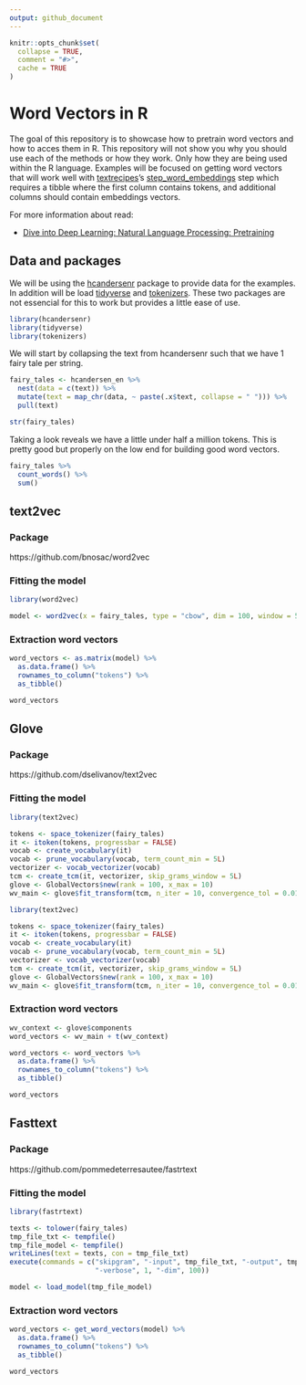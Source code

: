 ```yaml
---
output: github_document
---
```


<!-- README.md is generated from README.Rmd. Please edit that file -->

```r
knitr::opts_chunk$set(
  collapse = TRUE,
  comment = "#>",
  cache = TRUE
)
```

# Word Vectors in R

<!-- badges: start -->
<!-- badges: end -->

The goal of this repository is to showcase how to pretrain word vectors and how to acces them in R.
This repository will not show you why you should use each of the methods or how they work.
Only how they are being used within the R language.
Examples will be focused on getting word vectors that will work well with [textrecipes](https://textrecipes.tidymodels.org/)'s [step_word_embeddings](https://textrecipes.tidymodels.org/reference/step_word_embeddings.html) step which requires a tibble where the first column contains tokens, and additional columns should contain embeddings vectors.

For more information about read:

- [Dive into Deep Learning: Natural Language Processing: Pretraining](http://d2l.ai/chapter_natural-language-processing-pretraining/index.html)

## Data and packages

We will be using the [hcandersenr](https://github.com/EmilHvitfeldt/hcandersenr) package to provide data for the examples.
In addition will be load [tidyverse](https://www.tidyverse.org/) and [tokenizers](https://github.com/ropensci/tokenizers).
These two packages are not essencial for this to work but provides a little ease of use.

```r
library(hcandersenr)
library(tidyverse)
library(tokenizers)
```

We will start by collapsing the text from hcandersenr such that we have 1 fairy tale per string.

```r
fairy_tales <- hcandersen_en %>%
  nest(data = c(text)) %>%
  mutate(text = map_chr(data, ~ paste(.x$text, collapse = " "))) %>%
  pull(text)

str(fairy_tales)
```

Taking a look reveals we have a little under half a million tokens.
This is pretty good but properly on the low end for building good word vectors.

```r
fairy_tales %>% 
  count_words() %>% 
  sum()
```

## text2vec

### Package

https://github.com/bnosac/word2vec

### Fitting the model

```r
library(word2vec)

model <- word2vec(x = fairy_tales, type = "cbow", dim = 100, window = 5, iter = 20)
```

### Extraction word vectors

```r
word_vectors <- as.matrix(model) %>%
  as.data.frame() %>%
  rownames_to_column("tokens") %>%
  as_tibble()

word_vectors
```

## Glove

### Package

https://github.com/dselivanov/text2vec

### Fitting the model

```r
library(text2vec)

tokens <- space_tokenizer(fairy_tales)
it <- itoken(tokens, progressbar = FALSE)
vocab <- create_vocabulary(it)
vocab <- prune_vocabulary(vocab, term_count_min = 5L)
vectorizer <- vocab_vectorizer(vocab)
tcm <- create_tcm(it, vectorizer, skip_grams_window = 5L)
glove <- GlobalVectors$new(rank = 100, x_max = 10)
wv_main <- glove$fit_transform(tcm, n_iter = 10, convergence_tol = 0.01)
```

```r
library(text2vec)

tokens <- space_tokenizer(fairy_tales)
it <- itoken(tokens, progressbar = FALSE)
vocab <- create_vocabulary(it)
vocab <- prune_vocabulary(vocab, term_count_min = 5L)
vectorizer <- vocab_vectorizer(vocab)
tcm <- create_tcm(it, vectorizer, skip_grams_window = 5L)
glove <- GlobalVectors$new(rank = 100, x_max = 10)
wv_main <- glove$fit_transform(tcm, n_iter = 10, convergence_tol = 0.01)
```
### Extraction word vectors

```r
wv_context <- glove$components
word_vectors <- wv_main + t(wv_context)

word_vectors <- word_vectors %>%
  as.data.frame() %>%
  rownames_to_column("tokens") %>%
  as_tibble()

word_vectors
```

## Fasttext

### Package

https://github.com/pommedeterresautee/fastrtext

### Fitting the model

```r
library(fastrtext)

texts <- tolower(fairy_tales)
tmp_file_txt <- tempfile()
tmp_file_model <- tempfile()
writeLines(text = texts, con = tmp_file_txt)
execute(commands = c("skipgram", "-input", tmp_file_txt, "-output", tmp_file_model, 
                     "-verbose", 1, "-dim", 100))

model <- load_model(tmp_file_model)
```

### Extraction word vectors

```r
word_vectors <- get_word_vectors(model) %>%
  as.data.frame() %>%
  rownames_to_column("tokens") %>%
  as_tibble()

word_vectors
```

